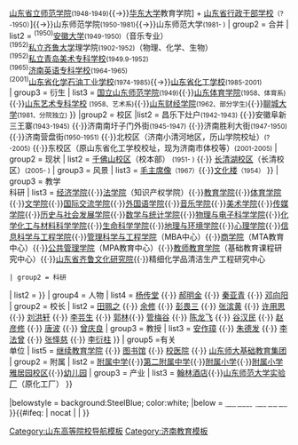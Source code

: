 {{navbox
|name = 山东师范大学
|title = [[山东师范大学|<font color="#ffffff">山东师范大学</font>]]
|image =  <br>
|titlestyle = background:#1662ad;color:#ffffff;
|groupstyle=background:#d1d1d1;
|above =
|group1 = 历史
|list1 = {{Navbox subgroup
|groupstyle = background:#d1d1d1;font-weight:normal;
| group1 = 沿革
| list1 =  [[山东临时政治学院]]<small>(1941-1947)</small>{{→}}[[山东省立师范专科学校]]<small>(1947-1948)</small>{{→}}[[山东省立师范学院]]<small>(1948-1949)</small>{{→}}[[华东大学]]教育学院] + [[山东省行政干部学校]]<small>（?-1950）</small>]{{→}}山东师范学院<small>(1950-1981)</small>{{→}}山东师范大学<small>(1981- )</small>
| group2 = 合并
| list2 = 
<sup>(1950)</sup>[[安徽大学]]<small>(1949-1950)</small>（音乐专业）<br/><sup>(1952)</sup>[[齐鲁大学|私立齐鲁大学]]理学院<small>(1902-1952)</small>（物理、化学、生物）<br/><sup>(1952)</sup>[[青岛美术专科学校|私立青岛美术专科学校]]<small>(1949.9-1952)</small><br/><sup>(1965)</sup>[[济南英语专科学校]]<small>(1964-1965)</small><br/><sup>(2001)</sup>[[山东省化学石油工业学校]]<small>(1974-1985)</small>{{→}}[[山东省化工学校]]<small>(1985-2001)</small><br/>
| group3 = 衍生
| list3 =  [[国立山东师范学院]]<small>(1949)</small>{{·}}[[山东体育学院]]<small>(1958、体育系)</small>{{·}}[[山东艺术学院|山东艺术专科学校]] <small>(1958、艺术系)</small>{{·}}[[山东财经大学|山东财经学院]]<small>(1962、部分学生)</small>{{·}}[[聊城大学]]<small>(1981、分院独立)</small>
}}
|group2 = 校区
|list2 = {{Navbox subgroup
|groupstyle = background:#d1d1d1;font-weight:normal;
| group1 = 历史
| list1 = 安丘贾孟店子<small>(1941-1942)</small> {{·}}昌乐下灶户<small>(1942-1943)</small> {{·}}安徽阜新三王寨<small>(1943-1945)</small> {{·}}济南南圩子门外街<small>(1945-1947)</small> {{·}}济南胜利大街<small>(1947-1950)</small> {{·}}济南营盘街<small>(1950-1951)</small> {{·}}北校区（济南小清河地区，历山学院校址）<small>(?-2005)</small> {{·}}东校区（原山东省化工学校校址，现为济南市体校等）<small>(2001-2005)</small>
| group2 = 现状
| list2  = [[山东师范大学千佛山校区|千佛山校区]]（校本部） <small>(1951- )</small> {{·}} [[山东师范大学长清湖校区|长清湖校区]]（长清校区）<small>(2005- )</small>
| group3 = 风景
| list3  = [[山东师范大学东方红广场毛主席塑像|毛主席像]]<small>（1967）</small>{{·}}[[山东师范大学文化楼|文化楼]]<small>（1954）</small>
}}
| group3 = 教学<br/>科研
| list3  = {{Navbox subgroup
| groupstyle=background:#d1d1d1;font-weight:normal;
|group1 = 院系
|list1 = [[山东师范大学马克思主义学院|马克思主义学院]]{{·}}[[山东师范大学经济学院|经济学院]]{{·}}[[山东师范大学法学院|法学院]]（知识产权学院）{{·}}[[山东师范大学教育学院|教育学院]]{{·}}[[山东师范大学体育学院|体育学院]]{{·}}[[山东师范大学文学院|文学院]]{{·}}[[山东师范大学国际交流学院|国际交流学院]]{{·}}[[山东师范大学外国语学院|外国语学院]]{{·}}[[山东师范大学音乐学院|音乐学院]]{{·}}[[山东师范大学美术学院|美术学院]]{{·}}[[山东师范大学传媒学院|传媒学院]]{{·}}[[山东师范大学历史与社会发展学院|历史与社会发展学院]]{{·}}[[山东师范大学数学与统计学院|数学与统计学院]]{{·}}[[山东师范大学物理与电子科学学院|物理与电子科学学院]]{{·}}[[山东师范大学化学化工与材料科学学院|化学化工与材料科学学院]]{{·}}[[山东师范大学生命科学学院|生命科学学院]]{{·}}[[山东师范大学地理与环境学院|地理与环境学院]]{{·}}[[山东师范大学心理学院|心理学院]]{{·}}[[山东师范大学信息科学与工程学院|信息科学与工程学院]]{{·}}[[山东师范大学管理科学与工程学院|管理科学与工程学院]]（MBA中心）{{·}}[[山东师范大学商学院|商学院]]（MTA教育中心）{{·}}[[山东师范大学公共管理学院|公共管理学院]]（MPA教育中心）{{·}}[[山东师范大学教师教育学院|教师教育学院]]（基础教育课程研究中心）{{·}}[[山东省齐鲁文化研究院]]{{·}}精细化学品清洁生产工程研究中心
 | group2 = 科研
| list2  = 
}}
| group4 = 人物
| list4 = {{Navbox subgroup
| groupstyle=background:#d1d1d1;font-weight:normal;
| group1 = 校友
| list1 = [[姜异康]] {{·}} [[杨传堂]] {{·}} [[郝明金]] {{·}} [[秦亚青]] {{·}} [[邓向阳]]
| group2 = 校长
| list2 = [[田珮之]] {{·}} [[余修]] {{·}} [[彭畏三]] {{·}} [[张滨黄]] {{·}} [[许用思]] {{·}} [[刘洪轩]] {{·}} [[李芸生]] {{·}} [[郭林]]{{·}} [[管梅谷]] {{·}} [[陈龙飞]] {{·}} [[谷汉民]] {{·}} [[赵彦修]] {{·}} [[唐波]] {{·}} [[曾庆良]]
| group3 = 教授
| list3 = [[安作璋]] {{·}} [[朱德发]] {{·}} [[李法曾 (植物学家)|李法曾]] {{·}} [[张怿慈]] {{·}} [[李衍柱]]
}}
| group5 =有关<br/>单位
| list5 = {{Navbox subgroup
| groupstyle=background:#d1d1d1;font-weight:normal;
| group1 = 直属
| list1 = [[山东师范大学历山学院|历山学院]]（[[青州]]办学） <sub>（[[独立学院]]）</sub>{{·}} [[山东师范大学继续教育学院|继续教育学院]] {{·}} [[山东师范大学图书馆|图书馆]] {{·}} [[山东师范大学校医院|校医院]] {{·}} [[山东师大基础教育集团]]
| group2 = 附属
| list2 = [[山东师范大学附属中学|附属中学]]{{·}}[[山东师范大学第二附属中学|第二附属中学]]{{·}}[[山东师范大学附属小学|附属小学]]{{·}}[[山東師範大學附屬小學雅居園校區|附属小学雅居园校区]]{{·}}[[山东师范大学幼儿园|幼儿园]]
| group3 = 产业 
| list3 = [[山东师范大学国际交流中心|翰林酒店]]{{·}}[[山东师范大学实验厂]]（原化工厂）
}}

|belowstyle = background:SteelBlue; color:white;
|below = [http://www.sdnu.edu.cn <font color="#ffffff">山东师范大学网站</font>]
}}<includeonly>{{#ifeq: {{{1}}} | nocat | <!--空--> | }}</includeonly><noinclude>
[[Category:山东高等院校导航模板‎]]
[[Category:济南教育模板]]
[[Category:山东师范大学| ]]
</noinclude>